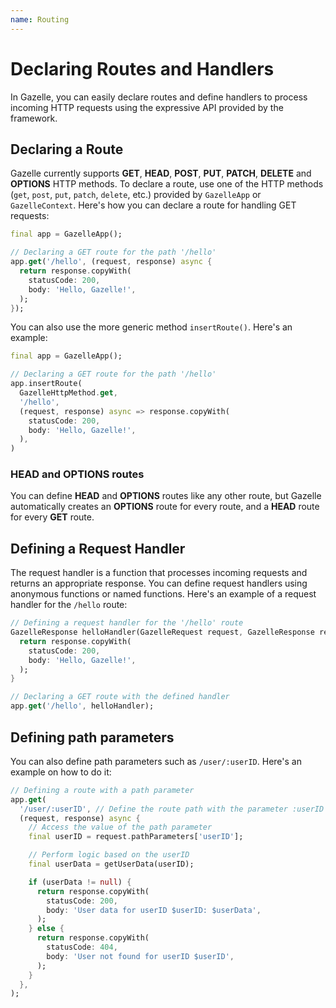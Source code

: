 ```yaml
---
name: Routing
---
```


# Declaring Routes and Handlers

In Gazelle, you can easily declare routes and define handlers to process incoming HTTP requests using the expressive API provided by the framework.

## Declaring a Route
<Info>Gazelle currently supports **GET**, **HEAD**, **POST**, **PUT**, **PATCH**, **DELETE** and **OPTIONS** HTTP methods.</Info>
To declare a route, use one of the HTTP methods (`get`, `post`, `put`, `patch`, `delete`, etc.) provided by `GazelleApp` or `GazelleContext`.
Here's how you can declare a route for handling GET requests:
```dart
final app = GazelleApp();

// Declaring a GET route for the path '/hello'
app.get('/hello', (request, response) async {
  return response.copyWith(
    statusCode: 200,
    body: 'Hello, Gazelle!',
  );
});
```

You can also use the more generic method `insertRoute()`.
Here's an example:
```dart
final app = GazelleApp();

// Declaring a GET route for the path '/hello'
app.insertRoute(
  GazelleHttpMethod.get,
  '/hello',
  (request, response) async => response.copyWith(
    statusCode: 200,
    body: 'Hello, Gazelle!',
  ),
)
```

### HEAD and OPTIONS routes
You can define **HEAD** and **OPTIONS** routes like any other route, but Gazelle automatically
creates an **OPTIONS** route for every route, and a **HEAD** route for every **GET** route.

## Defining a Request Handler
The request handler is a function that processes incoming requests and returns an appropriate response.
You can define request handlers using anonymous functions or named functions.
Here's an example of a request handler for the `/hello` route:
```dart
// Defining a request handler for the '/hello' route
GazelleResponse helloHandler(GazelleRequest request, GazelleResponse response) async {
  return response.copyWith(
    statusCode: 200,
    body: 'Hello, Gazelle!',
  );
}

// Declaring a GET route with the defined handler
app.get('/hello', helloHandler);
```

## Defining path parameters
You can also define path parameters such as `/user/:userID`.
Here's an example on how to do it:
```dart
// Defining a route with a path parameter
app.get(
  '/user/:userID', // Define the route path with the parameter :userID
  (request, response) async {
    // Access the value of the path parameter
    final userID = request.pathParameters['userID'];

    // Perform logic based on the userID
    final userData = getUserData(userID);

    if (userData != null) {
      return response.copyWith(
        statusCode: 200,
        body: 'User data for userID $userID: $userData',
      );
    } else {
      return response.copyWith(
        statusCode: 404,
        body: 'User not found for userID $userID',
      );
    }
  },
);
```
